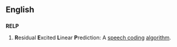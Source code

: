 ==English==

==={{acronym}}===
'''RELP''' 

# {{dated}} '''R'''esidual '''E'''xcited '''L'''inear '''P'''rediction: A [[speech coding]] [[algorithm]].